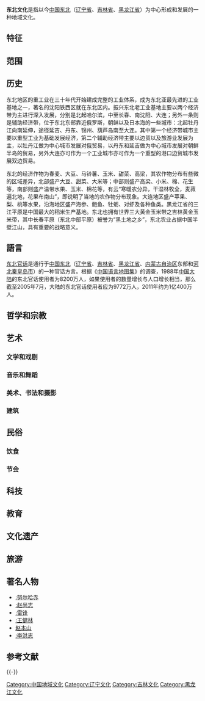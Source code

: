 {{expand|time=2016-02-01T15:48:59+00:00}}
{{unreferenced|time=2016-02-01T02:17:25+00:00}}
'''东北文化'''是指以今[[中国东北|中国东北]]（[[辽宁省|辽宁省]]、[[吉林省|吉林省]]、[[黑龙江省|黑龙江省]]）为中心形成和发展的一种地域文化。

== 特征 ==
== 范围 ==

== 历史 ==
东北地区的重工业在三十年代开始建成完整的工业体系，成为东北亚最先进的工业基地之一，著名的沈阳铁西区就在东北区内。{{fact|中华人民共和国成立以后，由于原有的工业基础和紧邻苏联的关系，许多重工业建设项目也都被安排在东北。}}振兴东北老工业基地主要以两个经济带为主进行深入发展，分别是北起哈尔滨，中至长春、南沈阳、大连；另外一条则是辅助经济带，位于东北东部靠近俄罗斯，朝鲜以及日本海的一些城市：北起牡丹江向南延伸，途径延吉、丹东、锦州、葫芦岛南至大连。其中第一个经济带城市主要以重型工业为基础发展经济，第二个辅助经济带主要以边贸以及旅游业发展为主，以牡丹江做为中心城市发展对俄贸易，以丹东和延吉做为中心城市发展对朝鲜半岛的贸易，另外大连亦可作为一个工业城市亦可作为一个重型的港口边贸城市发展双边贸易。

东北的经济作物为春麦、大豆、马铃薯、玉米、甜菜、高梁，其农作物分布有些微的区域差异，北部盛产大豆、甜菜、大米等；中部则盛产高梁、小米、棉、花生等，南部则盛产温带水果、玉米、棉花等，有云“寒暖农分异，干湿林牧全，麦菽遍北地，花果布南山”，即说明了当地的农作物分布现象。大连地区盛产苹果、梨、桃等水果，沿海地区盛产海参、鲍鱼、牡蛎、对虾及各种鱼类。黑龙江省的三江平原是中国最大的稻米生产基地。东北也拥有世界三大黄金玉米带之吉林黄金玉米带，其中长春平原（东北中部平原）被誉为“黑土地之乡”，东北农业占据中国半壁江山，具有重要的战略意义。

== 語言 ==
{{main|东北官话}}
[[东北官话|东北官话]]是通行于[[中国东北|中国东北]]（[[辽宁省|辽宁省]]、[[吉林省|吉林省]]、[[黑龙江省|黑龙江省]]、[[内蒙古自治区|内蒙古自治区]]东部和[[河北省|河北]][[秦皇岛市|秦皇岛市]]）的一种官话方言。根据《[[中国语言地图集|中国语言地图集]]》的调查，1988年[[中国大陆|中国大陆]]的东北官话使用者为8200万人，如果使用者的数量增长与人口增长相当，那么截至2005年7月，大陆的东北官话使用者应为9772万人，2011年约为1亿400万人。

== 哲学和宗教 ==

== 艺术 ==
=== 文学和戏剧 ===
=== 音乐和舞蹈 ===
=== 美术、书法和摄影 ===
=== 建筑 ===

== 民俗 ==
=== 饮食 ===
{{main|东北菜}}

=== 节会 ===

== 科技 ==
== 教育 ==
== 文化遗产 ==
== 旅游 ==
== 著名人物 ==
* [[:努尔哈赤|:努尔哈赤]]
* [[:赵尚志|:赵尚志]]
* [[:雷锋|:雷锋]]
* [[:王健林|:王健林]]
* [http://%E8%B5%B5%E6%9C%AC%E5%B1%B1 赵本山]{{dead link|date=2018年2月 |bot=InternetArchiveBot |fix-attempted=yes }}
*[[:李洪志|:李洪志]]

== 参考文献 ==
{{Reflist|2}}

{{-}}
{{中国地域文化}}{{Liaoning topics}}
{{Jilin topics}}{{Heilongjiang topics}}

[[Category:中国地域文化|Category:中国地域文化]]
[[Category:辽宁文化|Category:辽宁文化]]
[[Category:吉林文化|Category:吉林文化]]
[[Category:黑龙江文化|Category:黑龙江文化]]